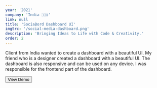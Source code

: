 ```yaml
---
year: '2021'
company: 'India 🇮🇳'
link: null
title: 'SociaBord Dashboard UI'
imgSrc: '/social-media-dashboard.png'
description: 'Bringing Ideas to Life with Code & Creativity.'
order: 2
---
```



<Section title="Background">
  <p>
    Client from India wanted to create a dashboard with a beautiful UI. My friend who is a designer
    created a dashboard with a beautiful UI. The dashboard is also responsive and can be used on any
    device. I was responsible for the frontend part of the dashboard.
  </p>
</Section>

<Section title="Tech Stack">
  <Stack
    stack={[
      {
        icon: 'https://cdn.jsdelivr.net/gh/devicons/devicon/icons/javascript/javascript-original.svg',
        title: 'JavaScript',
        subtitle: 'Programming Language',
        url: 'https://www.javascript.com/',
      },
      {
        icon: 'https://cdn.jsdelivr.net/gh/devicons/devicon/icons/react/react-original.svg',
        title: 'React',
        subtitle: 'Frontend Framework',
        url: 'https://react.dev/',
      },
      {
        icon: 'https://avatars.githubusercontent.com/u/20658825?s=48&v=4',
        title: 'Styled Components',
        subtitle: 'Styling Library',
        url: 'https://styled-components.com/',
      },
      {
        icon: 'https://cdn.jsdelivr.net/gh/devicons/devicon@latest/icons/redux/redux-original.svg',
        title: 'Redux',
        subtitle: 'State Management',
        url: 'https://redux.js.org/',
      },
    ]}
  />
</Section>

<Section title="Demo URL">
  <a
    href="https://social-media-devnazir.vercel.app/dashboard"
    target="_blank"
    rel="noopener noreferrer"
  >
    <button class="bg-blue-500 text-white px-4 py-2 rounded-md">View Demo</button>
  </a>
</Section>

